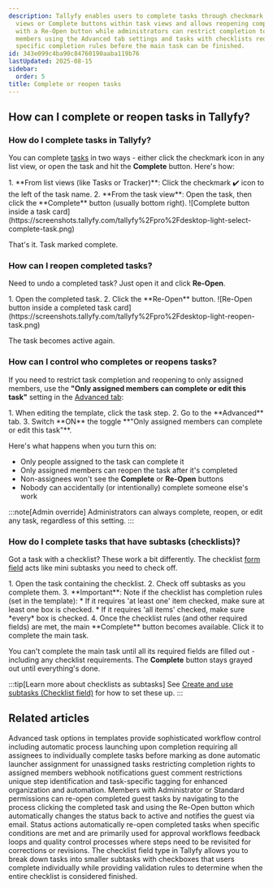 ```yaml
---
description: Tallyfy enables users to complete tasks through checkmark icons in list
  views or Complete buttons within task views and allows reopening completed tasks
  with a Re-Open button while administrators can restrict completion to only assigned
  members using the Advanced tab settings and tasks with checklists require meeting
  specific completion rules before the main task can be finished.
id: 343e099c4ba90c84760190aaba119b76
lastUpdated: 2025-08-15
sidebar:
  order: 5
title: Complete or reopen tasks
---
```



## How can I complete or reopen tasks in Tallyfy?

### How do I complete tasks in Tallyfy?

You can complete [tasks](/products/pro/tracking-and-tasks/tasks/) in two ways - either click the checkmark icon in any list view, or open the task and hit the **Complete** button. Here's how:

<Steps>
1. **From list views (like Tasks or Tracker)**: Click the checkmark ✔️ icon to the left of the task name.
2. **From the task view**: Open the task, then click the **Complete** button (usually bottom right).
   ![Complete button inside a task card](https://screenshots.tallyfy.com/tallyfy%2Fpro%2Fdesktop-light-select-complete-task.png)
</Steps>

That's it. Task marked complete.

### How can I reopen completed tasks?

Need to undo a completed task? Just open it and click **Re-Open**. 

<Steps>
1. Open the completed task.
2. Click the **Re-Open** button.
   ![Re-Open button inside a completed task card](https://screenshots.tallyfy.com/tallyfy%2Fpro%2Fdesktop-light-reopen-task.png)
</Steps>

The task becomes active again.

### How can I control who completes or reopens tasks?

If you need to restrict task completion and reopening to only assigned members, use the **"Only assigned members can complete or edit this task"** setting in the [Advanced tab](/products/pro/tracking-and-tasks/tasks/how-can-i-utilize-tallyfys-advanced-tab-features/):

<Steps>
1. When editing the template, click the task step.
2. Go to the **Advanced** tab.
3. Switch **ON** the toggle **"Only assigned members can complete or edit this task"**.
</Steps>

Here's what happens when you turn this on:
* Only people assigned to the task can complete it
* Only assigned members can reopen the task after it's completed
* Non-assignees won't see the **Complete** or **Re-Open** buttons
* Nobody can accidentally (or intentionally) complete someone else's work

:::note[Admin override]
Administrators can always complete, reopen, or edit any task, regardless of this setting.
:::

### How do I complete tasks that have subtasks (checklists)?

Got a task with a checklist? These work a bit differently. The checklist [form field](/products/pro/tracking-and-tasks/tasks/what-are-form-fields-in-tallyfy/) acts like mini subtasks you need to check off.

<Steps>
1. Open the task containing the checklist.
2. Check off subtasks as you complete them.
3. **Important**: Note if the checklist has completion rules (set in the template):
    * If it requires 'at least one' item checked, make sure at least one box is checked.
    * If it requires 'all items' checked, make sure *every* box is checked.
4. Once the checklist rules (and other required fields) are met, the main **Complete** button becomes available. Click it to complete the main task.
</Steps>

You can't complete the main task until all its required fields are filled out - including any checklist requirements. The **Complete** button stays grayed out until everything's done.

:::tip[Learn more about checklists as subtasks]
See [Create and use subtasks (Checklist field)](/products/pro/tracking-and-tasks/tasks/how-to-create-and-use-subtasks/) for how to set these up.
:::


## Related articles
<CardGrid>
<LinkTitleCard header="<b>Tasks > Advanced tab</b>" href="/products/pro/tracking-and-tasks/tasks/how-can-i-utilize-tallyfys-advanced-tab-features/" > Advanced task options in templates provide sophisticated workflow control including automatic process launching upon completion requiring all assignees to individually complete tasks before marking as done automatic launcher assignment for unassigned tasks restricting completion rights to assigned members webhook notifications guest comment restrictions unique step identification and task-specific tagging for enhanced organization and automation. </LinkTitleCard>
<LinkTitleCard header="<b>Guests > Re-open tasks as a guest</b>" href="/products/pro/documenting/guests/how-can-i-re-open-a-completed-guest-task/" > Members with Administrator or Standard permissions can re-open completed guest tasks by navigating to the process clicking the completed task and using the Re-Open button which automatically changes the status back to active and notifies the guest via email. </LinkTitleCard>
<LinkTitleCard header="<b>Actions > Automate changing the status of tasks</b>" href="/products/pro/documenting/templates/automations/actions/status-actions/" > Status actions automatically re-open completed tasks when specific conditions are met and are primarily used for approval workflows feedback loops and quality control processes where steps need to be revisited for corrections or revisions. </LinkTitleCard>
<LinkTitleCard header="<b>Tasks > Create and use subtasks</b>" href="/products/pro/tracking-and-tasks/tasks/how-to-create-and-use-subtasks/" > The checklist field type in Tallyfy allows you to break down tasks into smaller subtasks with checkboxes that users complete individually while providing validation rules to determine when the entire checklist is considered finished. </LinkTitleCard>
</CardGrid>
